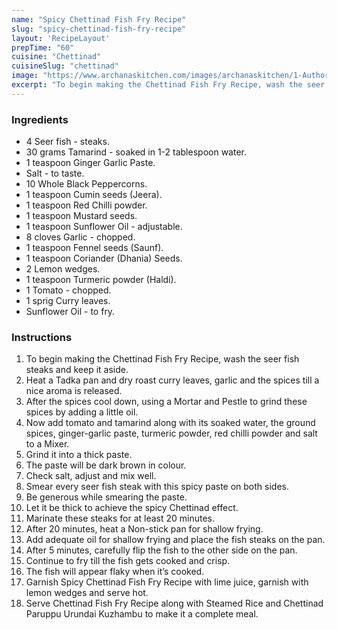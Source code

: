 ---
name: "Spicy Chettinad Fish Fry Recipe"
slug: "spicy-chettinad-fish-fry-recipe"
layout: 'RecipeLayout'
prepTime: "60"
cuisine: "Chettinad"
cuisineSlug: "chettinad"
image: "https://www.archanaskitchen.com/images/archanaskitchen/1-Author/Raksha_Kamat/Chettinad_Fish_Fry.jpg"
excerpt: "To begin making the Chettinad Fish Fry Recipe, wash the seer fish steaks and keep it aside"
---

### Ingredients

- 4 Seer fish - steaks.
- 30 grams Tamarind - soaked in 1-2 tablespoon water.
- 1 teaspoon Ginger Garlic Paste.
- Salt - to taste.
- 10 Whole Black Peppercorns.
- 1 teaspoon Cumin seeds (Jeera).
- 1 teaspoon Red Chilli powder.
- 1 teaspoon Mustard seeds.
- 1 teaspoon Sunflower Oil - adjustable.
- 8 cloves Garlic - chopped.
- 1 teaspoon Fennel seeds (Saunf).
- 1 teaspoon Coriander (Dhania) Seeds.
- 2 Lemon wedges.
- 1 teaspoon Turmeric powder (Haldi).
- 1 Tomato - chopped.
- 1 sprig Curry leaves.
- Sunflower Oil - to fry.

### Instructions

1. To begin making the Chettinad Fish Fry Recipe, wash the seer fish steaks and keep it aside.
1. Heat a Tadka pan and dry roast curry leaves, garlic and the spices till a nice aroma is released.
1. After the spices cool down, using a Mortar and Pestle to grind these spices by adding a little oil.
1. Now add tomato and tamarind along with its soaked water, the ground spices, ginger-garlic paste, turmeric powder, red chilli powder and salt to a Mixer.
1. Grind it into a thick paste.
1. The paste will be dark brown in colour.
1. Check salt, adjust and mix well.
1. Smear every seer fish steak with this spicy paste on both sides.
1. Be generous while smearing the paste.
1. Let it be thick to achieve the spicy Chettinad effect.
1. Marinate these steaks for at least 20 minutes.
1. After 20 minutes, heat a Non-stick pan for shallow frying.
1. Add adequate oil for shallow frying and place the fish steaks on the pan.
1. After 5 minutes, carefully flip the fish to the other side on the pan.
1. Continue to fry till the fish gets cooked and crisp.
1. The fish will appear flaky when it’s cooked.
1. Garnish Spicy Chettinad Fish Fry Recipe with lime juice, garnish with lemon wedges and serve hot.
1. Serve Chettinad Fish Fry Recipe along with Steamed Rice and Chettinad Paruppu Urundai Kuzhambu to make it a complete meal.
